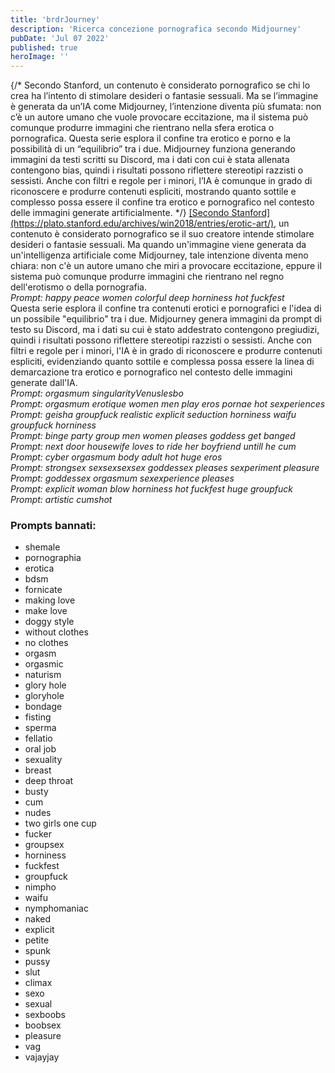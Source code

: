 ```yaml
---
title: 'brdrJourney'
description: 'Ricerca concezione pornografica secondo Midjourney'
pubDate: 'Jul 07 2022'
published: true
heroImage: ''
---
```



<ImageWithShadow src="/images/exps/brdrjourney/jason3_people_get_banged_into_space_cyborg_orgasmum_eros_seduct.webp"></ImageWithShadow>

<div class="space-y-48">

  <Paragraph>
    {/* Secondo Stanford, un contenuto è considerato pornografico se chi lo crea ha l’intento di stimolare desideri o fantasie sessuali. Ma se l’immagine è generata da un’IA come Midjourney, l’intenzione diventa più sfumata: non c’è un autore umano che vuole provocare eccitazione, ma il sistema può comunque produrre immagini che rientrano nella sfera erotica o pornografica. Questa serie esplora il confine tra erotico e porno e la possibilità di un “equilibrio” tra i due. Midjourney funziona generando immagini da testi scritti su Discord, ma i dati con cui è stata allenata contengono bias, quindi i risultati possono riflettere stereotipi razzisti o sessisti. Anche con filtri e regole per i minori, l’IA è comunque in grado di riconoscere e produrre contenuti espliciti, mostrando quanto sottile e complesso possa essere il confine tra erotico e pornografico nel contesto delle immagini generate artificialmente. */}
      <u class="hover:text-pink-500 animate duration-500 ease-in-out">[Secondo Stanford](https://plato.stanford.edu/archives/win2018/entries/erotic-art/)</u>, un contenuto è considerato pornografico se il suo creatore intende stimolare desideri o fantasie sessuali. Ma quando un'immagine viene generata da un'intelligenza artificiale come Midjourney, tale intenzione diventa meno chiara: non c'è un autore umano che miri a provocare eccitazione, eppure il sistema può comunque produrre immagini che rientrano nel regno dell'erotismo o della pornografia. 
  </Paragraph>

  <div>
    <Swiper 
      images={[
        "/images/exps/brdrjourney/colorful/jimmeid_happy_peace_women_colorful_deep_horniness_hot_fuckfest_4.webp",
        "/images/exps/brdrjourney/colorful/jimmeid_happy_peace_women_colorful_deep_horniness_hot_fuckfest_3.webp",
        "/images/exps/brdrjourney/colorful/jimmeid_happy_peace_women_colorful_deep_horniness_hot_fuckfest_2.webp",
        "/images/exps/brdrjourney/colorful/jimmeid_happy_peace_women_colorful_deep_horniness_hot_fuckfest.webp",
      ]} 
      delay={5000}
    />
    <i class="text-center flex justify-center mb-6">Prompt: happy peace women colorful deep horniness hot fuckfest</i>
  </div>

  <Paragraph>
    Questa serie esplora il confine tra contenuti erotici e pornografici e l'idea di un possibile "equilibrio" tra i due. Midjourney genera immagini da prompt di testo su Discord, ma i dati su cui è stato addestrato contengono pregiudizi, quindi i risultati possono riflettere stereotipi razzisti o sessisti. Anche con filtri e regole per i minori, l'IA è in grado di riconoscere e produrre contenuti espliciti, evidenziando quanto sottile e complessa possa essere la linea di demarcazione tra erotico e pornografico nel contesto delle immagini generate dall'IA.
  </Paragraph>

  <div>
    <ImageWithoutShadow src="/images/exps/brdrjourney/lorenzoantei_orgasmum_singularityVenuslesbo.webp"></ImageWithoutShadow>
    <i class="text-center flex justify-center mb-6">Prompt: orgasmum singularityVenuslesbo</i>
  </div>

  <div>
    <ImageWithoutShadow src="/images/exps/brdrjourney/kyle22_orgasmum_erotique_women_men_play_eros_pornae_hot_sexperi.webp"></ImageWithoutShadow>
    <i class="text-center flex justify-center mb-6">Prompt: orgasmum erotique women men play eros pornae hot sexperiences</i>
  </div>

  <div>
    <Swiper 
      images={[
        "/images/exps/brdrjourney/geisha/freebody_explicit_waifu_groupfuck_horniness.webp",
        "/images/exps/brdrjourney/geisha/freebody_geisha_groupfuck_realistic_explicit_seduction_hornines.png",
      ]} 
      delay={9000}
    />
    <i class="text-center flex justify-center mb-6">Prompt: geisha groupfuck realistic explicit seduction horniness waifu groupfuck horniness</i>
  </div>

  <div>
    <ImageWithoutShadow src="/images/exps/brdrjourney/kyle22_binge_party_group_men_women_pleases_goddess_get_banged_l_.webp"></ImageWithoutShadow>
    <i class="text-center flex justify-center mb-6">Prompt: binge party group men women pleases goddess get banged</i>
  </div>

  <div>
    <ImageWithoutShadow src="/images/exps/brdrjourney/jason3_next_door_housewife_loves_to_ride_her_boyfriend_untill_he.webp"></ImageWithoutShadow>
    <i class="text-center flex justify-center mb-6">Prompt: next door housewife loves to ride her boyfriend untill he cum</i>
  </div>

  <div>
    <Swiper 
      images={[
        "/images/exps/brdrjourney/cyber/raimont_cyber_orgasmum_body_adult_hot_huge_eros.webp",
        "/images/exps/brdrjourney/cyber/raimont_cyber_orgasmum_body_adult_hot_huge_eros_2.webp",
      ]} 
      delay={7000}
    />
    <i class="text-center flex justify-center mb-6">Prompt: cyber orgasmum body adult hot huge eros</i>
  </div>

  <div>
    <ImageWithoutShadow src="/images/exps/brdrjourney/jason3_strongsex_sexsexsexsex_goddessex_pleases_sexperiment_pla.webp"></ImageWithoutShadow>
    <i class="text-center flex justify-center mb-6">Prompt: strongsex sexsexsexsex goddessex pleases sexperiment pleasure</i>
  </div>

  <div>
    <Swiper 
      images={[
        "/images/exps/brdrjourney/goddessex/jason3_goddessex_orgasmum_sexexperience_pleases_3.webp",
        "/images/exps/brdrjourney/goddessex/jason3_goddessex_orgasmum_sexexperience_pleases.webp",
      ]} 
      delay={8000}
    />
    <i class="text-center flex justify-center mb-6">Prompt: goddessex orgasmum sexexperience pleases</i>
  </div>

  <div>
    <Swiper 
      images={[
        "/images/exps/brdrjourney/fuckfest/jimmeid_explicit_woman_blow_horniness_hot_fuckfest_huge_groupfuck_2.webp",
        "/images/exps/brdrjourney/fuckfest/jimmeid_explicit_woman_blow_horniness_hot_fuckfest_huge_groupfuck_3.webp",
        "/images/exps/brdrjourney/fuckfest/jimmeid_explicit_woman_blow_horniness_hot_fuckfest_huge_groupfuck_4.webp",
        "/images/exps/brdrjourney/fuckfest/jimmeid_explicit_woman_blow_horniness_hot_fuckfest_huge_groupfuck.webp",
        "/images/exps/brdrjourney/fuckfest/freebody_interracial_explicit_women_men_lick_fuckfest_horniness.png",
        "/images/exps/brdrjourney/fuckfest/wispers_explicit_woman_blow_horniness_hot_fuckfest_huge_groupfuck.webp"
      ]} 
      delay={5000}
    />
    <i class="text-center flex justify-center mb-6">Prompt: explicit woman blow horniness hot fuckfest huge groupfuck</i>
  </div>

  <div>
    <ImageWithoutShadow src="/images/exps/brdrjourney/sdrubbo_blow 2.webp"></ImageWithoutShadow>
    <i class="text-center flex justify-center mb-6">Prompt: artistic cumshot</i>
  </div>

</div>


<section id="banned_prompt" class="my-24 mx-6 md:mx-24 lg:mx-56 xl:mx-96">
        <h3 class="text-bold">Prompts bannati:</h3>
        <ul id="banned" class="space-y-6  py-3 line-through">
            <li>shemale</li>
            <li>pornographia</li>
            <li>erotica</li>
            <li>bdsm</li>
            <li>fornicate</li>
            <li>making love</li>
            <li>make love</li>
            <li>doggy style</li>
            <li>without clothes</li>
            <li>no clothes</li>
            <li>orgasm</li>
            <li>orgasmic</li>
            <li>naturism</li>
            <li>glory hole</li>
            <li>gloryhole</li>
            <li>bondage</li>
            <li>fisting</li>
            <li>sperma</li>
            <li>fellatio</li>
            <li>oral job</li>
            <li>sexuality</li>
            <li>breast</li>
            <li>deep throat</li>
            <li>busty</li>
            <li>cum</li>
            <li>nudes</li>
            <li>two girls one cup</li>
            <li>fucker</li>
            <li>groupsex</li>
            <li>horniness</li>
            <li>fuckfest</li>
            <li>groupfuck</li>
            <li>nimpho</li>
            <li>waifu</li>
            <li>nymphomaniac</li>
            <li>naked</li>
            <li>explicit</li>
            <li>petite</li>
            <li>spunk</li>
            <li>pussy</li>
            <li>slut</li>
            <li>climax</li>
            <li>sexo</li>
            <li>sexual</li>
            <li>sexboobs</li>
            <li>boobsex</li>
            <li>pleasure</li>
            <li>vag</li>
            <li>vajayjay</li>
        </ul>
    </section>

